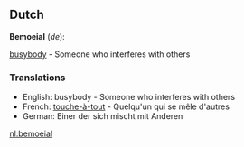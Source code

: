 ==Dutch==
;'''Bemoeial''' (''de''): 
[[busybody]] - Someone who interferes with others

===Translations===
<!-- * [[Dutch]]: Iemand die zich [[bemoeien|bemoeit]] met [[zaak|zaken]] van [[ander]]en.-->
* English:  busybody - Someone who interferes with others
* French: [[touche-à-tout]] - Quelqu'un qui se mêle d'autres
* German: Einer der sich mischt mit Anderen

[[nl:bemoeial]]